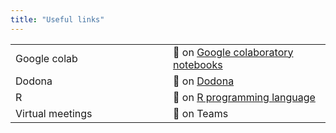 ```yaml
---
title: "Useful links"
---
```


|  |  |
|----|----|
| Google colab | 🔗 on [Google colaboratory notebooks](https://colab.research.google.com/) |
| Dodona | 🔗 on [Dodona](https://dodona.ugent.be) |
| R | 🔗 on [R programming language](https://cran.r-project.org/) |
| Virtual meetings | 🔗 on Teams |
